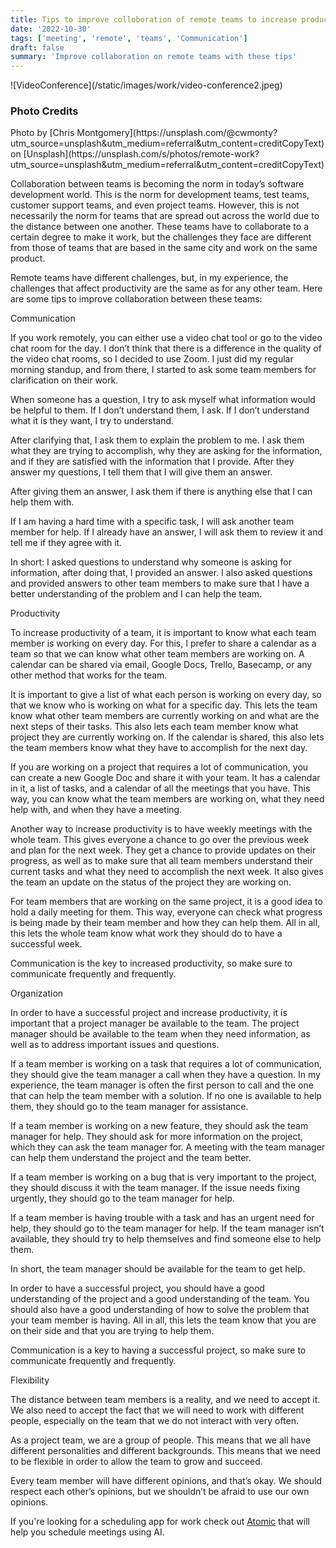 ```yaml
---
title: Tips to improve colloboration of remote teams to increase productivity
date: '2022-10-30'
tags: ['meeting', 'remote', 'teams', 'Communication']
draft: false
summary: 'Improve collaboration on remote teams with these tips'
---
```

<div className="my-1 w-full overflow-hidden">
    ![VideoConference](/static/images/work/video-conference2.jpeg)
</div>

### Photo Credits
<div>
  Photo by [Chris Montgomery](https://unsplash.com/@cwmonty?utm_source=unsplash&utm_medium=referral&utm_content=creditCopyText)
  on
  [Unsplash](https://unsplash.com/s/photos/remote-work?utm_source=unsplash&utm_medium=referral&utm_content=creditCopyText)
</div>
  
Collaboration between teams is becoming the norm in today’s software development world. This is the norm for development teams, test teams, customer support teams, and even project teams. However, this is not necessarily the norm for teams that are spread out across the world due to the distance between one another. These teams have to collaborate to a certain degree to make it work, but the challenges they face are different from those of teams that are based in the same city and work on the same product.

Remote teams have different challenges, but, in my experience, the challenges that affect productivity are the same as for any other team. Here are some tips to improve collaboration between these teams:

Communication

If you work remotely, you can either use a video chat tool or go to the video chat room for the day. I don’t think that there is a difference in the quality of the video chat rooms, so I decided to use Zoom. I just did my regular morning standup, and from there, I started to ask some team members for clarification on their work.

When someone has a question, I try to ask myself what information would be helpful to them. If I don’t understand them, I ask. If I don’t understand what it is they want, I try to understand.

After clarifying that, I ask them to explain the problem to me. I ask them what they are trying to accomplish, why they are asking for the information, and if they are satisfied with the information that I provide. After they answer my questions, I tell them that I will give them an answer.

After giving them an answer, I ask them if there is anything else that I can help them with.

If I am having a hard time with a specific task, I will ask another team member for help. If I already have an answer, I will ask them to review it and tell me if they agree with it.

In short: I asked questions to understand why someone is asking for information, after doing that, I provided an answer. I also asked questions and provided answers to other team members to make sure that I have a better understanding of the problem and I can help the team.

Productivity

To increase productivity of a team, it is important to know what each team member is working on every day. For this, I prefer to share a calendar as a team so that we can know what other team members are working on. A calendar can be shared via email, Google Docs, Trello, Basecamp, or any other method that works for the team.

It is important to give a list of what each person is working on every day, so that we know who is working on what for a specific day. This lets the team know what other team members are currently working on and what are the next steps of their tasks. This also lets each team member know what project they are currently working on. If the calendar is shared, this also lets the team members know what they have to accomplish for the next day.

If you are working on a project that requires a lot of communication, you can create a new Google Doc and share it with your team. It has a calendar in it, a list of tasks, and a calendar of all the meetings that you have. This way, you can know what the team members are working on, what they need help with, and when they have a meeting.

Another way to increase productivity is to have weekly meetings with the whole team. This gives everyone a chance to go over the previous week and plan for the next week. They get a chance to provide updates on their progress, as well as to make sure that all team members understand their current tasks and what they need to accomplish the next week. It also gives the team an update on the status of the project they are working on.

For team members that are working on the same project, it is a good idea to hold a daily meeting for them. This way, everyone can check what progress is being made by their team member and how they can help them. All in all, this lets the whole team know what work they should do to have a successful week.

Communication is the key to increased productivity, so make sure to communicate frequently and frequently.

Organization

In order to have a successful project and increase productivity, it is important that a project manager be available to the team. The project manager should be available to the team when they need information, as well as to address important issues and questions.

If a team member is working on a task that requires a lot of communication, they should give the team manager a call when they have a question. In my experience, the team manager is often the first person to call and the one that can help the team member with a solution. If no one is available to help them, they should go to the team manager for assistance.

If a team member is working on a new feature, they should ask the team manager for help. They should ask for more information on the project, which they can ask the team manager for. A meeting with the team manager can help them understand the project and the team better.

If a team member is working on a bug that is very important to the project, they should discuss it with the team manager. If the issue needs fixing urgently, they should go to the team manager for help.

If a team member is having trouble with a task and has an urgent need for help, they should go to the team manager for help. If the team manager isn’t available, they should try to help themselves and find someone else to help them.

In short, the team manager should be available for the team to get help.

In order to have a successful project, you should have a good understanding of the project and a good understanding of the team. You should also have a good understanding of how to solve the problem that your team member is having. All in all, this lets the team know that you are on their side and that you are trying to help them.

Communication is a key to having a successful project, so make sure to communicate frequently and frequently.

Flexibility

The distance between team members is a reality, and we need to accept it. We also need to accept the fact that we will need to work with different people, especially on the team that we do not interact with very often.

As a project team, we are a group of people. This means that we all have different personalities and different backgrounds. This means that we need to be flexible in order to allow the team to grow and succeed.

Every team member will have different opinions, and that’s okay. We should respect each other’s opinions, but we shouldn’t be afraid to use our own opinions.

If you're looking for a scheduling app for work check out [Atomic](https://atomiclife.app) that will help you schedule meetings using AI.